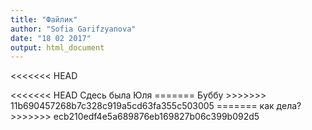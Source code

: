 ```yaml
---
title: "Файлик"
author: "Sofia Garifzyanova"
date: "18 02 2017"
output: html_document
---
```

<<<<<<< HEAD

<<<<<<< HEAD
Сдесь была Юля
=======
Буббу
>>>>>>> 11b690457268b7c328c919a5cd63fa355c503005
=======
как дела?
>>>>>>> ecb210edf4e5a689876eb169827b06c399b092d5
